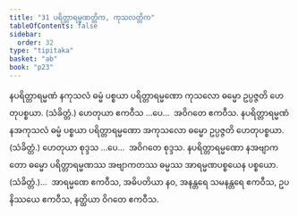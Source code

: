 ```yaml
---
title: "31 ပရိတ္တာရမ္မဏတ္တိက, ကုသလတ္တိက"
tableOfContents: false
sidebar:
  order: 32
type: "tipitaka"
basket: "ab"
book: "p23"
---
```



<DynamicBreadcrumb />

<Division number="40" book="p23" e="ch" v="40" p="415">

<Paragraph number="127" book="p23">
နပရိတ္တာရမ္မဏံ နကုသလံ ဓမ္မံ ပစ္စယာ ပရိတ္တာရမ္မဏော ကုသလော ဓမ္မော ဥပ္ပဇ္ဇတိ ဟေတုပစ္စယာ. (သံခိတ္တံ.) ဟေတုယာ ဧကဝီသ …ပေ…  အဝိဂတေ ဧကဝီသ.
</Paragraph>

<Paragraph number="128" book="p23">
နပရိတ္တာရမ္မဏံ နအကုသလံ ဓမ္မံ ပစ္စယာ ပရိတ္တာရမ္မဏော အကုသလော ဓမ္မော ဥပ္ပဇ္ဇတိ ဟေတုပစ္စယာ. (သံခိတ္တံ.) ဟေတုယာ စုဒ္ဒသ …ပေ…  အဝိဂတေ စုဒ္ဒသ.
</Paragraph>

<Paragraph number="129" book="p23">
နပရိတ္တာရမ္မဏော နအဗျာကတော ဓမ္မော ပရိတ္တာရမ္မဏဿ အဗျာကတဿ ဓမ္မဿ အာရမ္မဏပစ္စယေန ပစ္စယော. (သံခိတ္တံ.)…  အာရမ္မဏေ ဧကဝီသ, အဓိပတိယာ နဝ, အနန္တရေ သမနန္တရေ ဧကဝီသ, ဥပနိဿယေ ဧကဝီသ, နတ္ထိယာ ဝိဂတေ ဧကဝီသ.
</Paragraph>
</Division>